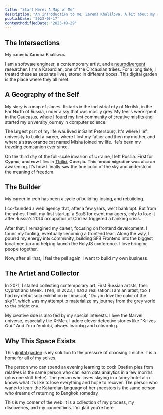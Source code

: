 ```yaml
---
title: "Start Here: A Map of Me"
description: "An introduction to me, Zarema Khalilova. A bit about my roots, my journey through tech and art, and why this digital garden exists."
publishDate: "2025-09-17"
contentModifiedDate: "2025-09-29"
---
```


## The Intersections

My name is Zarema Khalilova.

I am a software engineer, a contemporary artist, and a [neurodivergent](/feed/neurodivergent-glossary/#neurodivergence-nd) researcher. I am a Kabardian, one of the Circassian tribes. For a long time, I treated these as separate lives, stored in different boxes. This digital garden is the place where they all meet.

## A Geography of the Self

My story is a map of places. It starts in the industrial city of Norilsk, in the Far North of Russia, under a sky that was mostly grey. My teens were spent in the Caucasus, where I found my first community of creative misfits and started my university journey in computer science.

The largest part of my life was lived in Saint Petersburg. It's where I left university to build a career, where I lost my father and then my mother, and where a stray orange cat named Misha joined my life. He's been my traveling companion ever since.

On the third day of the full-scale invasion of Ukraine, I left Russia. First for Cyprus, and now I live in [Tbilisi](/feed/tbilisi-swaps-guide/), Georgia. This forced migration was also an awakening. It's how I finally saw the true color of the sky and understood the meaning of freedom.

## The Builder

My career in tech has been a cycle of building, losing, and rebuilding.

I co-founded a web agency that, after a few years, went bankrupt. But from the ashes, I built my first startup, a SaaS for event managers, only to lose it after Russia's 2014 occupation of Crimea triggered a banking crisis.

After that, I reimagined my career, focusing on frontend development. I found my footing, eventually becoming a frontend lead. Along the way, I poured my energy into community, building SPB Frontend into the biggest local meetup and helping launch the HolyJS conference. I love bringing people together.

Now, after all that, I feel the pull again. I want to build my own business.

## The Artist and Collector

In 2021, I started collecting contemporary art. First Russian artists, then Cypriot and Greek. Then, in 2023, I had a realization: I am an artist, too. I had my debut solo exhibition in Limassol, "Do you love the color of the sky?", which was my attempt to materialize my journey from the grey world to the bright one.

My creative side is also fed by my special interests. I love the Marvel universe, especially the X-Men. I adore clever detective stories like "Knives Out." And I'm a feminist, always learning and unlearning.

## Why This Space Exists

This [digital garden](/feed/my-first-post/) is my solution to the pressure of choosing a niche. It is a home for all of my selves.

The person who can spend an evening learning to cook Osetian pies from relatives is the same person who can learn data analytics in a few months (plus one skill, hehe). The person who loves staying in a fancy hotel also knows what it's like to lose everything and hope to recover. The person who wants to learn the Kabardian language of her ancestors is the same person who dreams of returning to Bangkok someday.

This is my corner of the web. It is a collection of my process, my discoveries, and my connections. I'm glad you're here.
